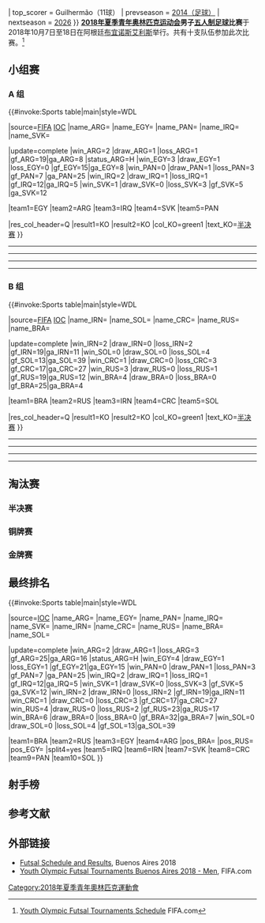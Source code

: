 {{Infobox international football competition
| tourney_name = 夏季青年奥林匹克运动会男子五人制足球比赛
| year = 2018年
| other_titles = <!--Tournament name in native language of hosts-->
| image = <!--Tournament logo-->
| country = 阿根廷
| dates = 2018年10月7日-18日
| num_teams = 10
| confederations = 6
| venues = 2
| cities = 2
| champion_other = {{fsu|18|BRA}}
| count = 1
| second_other = {{fsu|18|RUS}}
| third_other = {{fsu|18|EGY}}
| fourth_other = {{fsu|18|ARG}}
| matches = 24
| goals = 174
| attendance = {{#expr: <!--Group A--> 3600 + 6150 + 650 + 1200 + 6150 + 850 + 985 + 6500 + 6500 + 777 <!--Group D-->+ 0 + 0 + 1250 + 1350 + 788 + 576 + 1570 + 6100 + 6410 + 0 <!--Semi-finals-->+ 6500 + 6500 <!--Bronze medal match-->+ 4800 <!--Gold medal match-->+ 3400 }}
| top_scorer = {{flagicon|BRA}} Guilhermão（11球）
| prevseason = [[2014年夏季青年奧林匹克運動會男子足球比賽|2014（足球）]]
| nextseason = [[2026年夏季青年奧林匹克運動會男子五人制足球比賽|2026]]
}}
'''[[2018年夏季青年奥林匹克运动会|2018年夏季青年奥林匹克运动会]]男子[[2018年夏季青年奥林匹克运动会五人制足球比赛|五人制足球]]比赛'''于2018年10月7日至18日在阿根廷[[布宜诺斯艾利斯|布宜诺斯艾利斯]]举行。共有十支队伍参加此次比赛。<ref>[https://resources.fifa.com/image/upload/match-schedule-4.pdf?cloudid=m4jnt3kg1zuh8fif2v02 Youth Olympic Futsal Tournaments Schedule] {{Wayback|url=https://resources.fifa.com/image/upload/match-schedule-4.pdf?cloudid=m4jnt3kg1zuh8fif2v02 |date=20201117123532 }} FIFA.com</ref>

==小组赛==
===A 组===
{{#invoke:Sports table|main|style=WDL

|source=[https://web.archive.org/web/20190329061509/https://www.fifa.com/mensyoutholympic/groups/index.html FIFA] [https://web.archive.org/web/20181019092235/https://www.buenosaires2018.com/results/resYOG2018/pdf/YOG2018/FBL/YOG2018_FBL_C76_FBLMTEAM5-------------------------.pdf IOC]
|name_ARG={{fsu|18|ARG}}
|name_EGY={{fsu|18|EGY}}
|name_PAN={{fsu|18|PAN}}
|name_IRQ={{fsu|18|IRQ}}
|name_SVK={{fsu|18|SVK}}

<!--UPDATE standings below (including date)-->
|update=complete
|win_ARG=2 |draw_ARG=1 |loss_ARG=1 |gf_ARG=19|ga_ARG=8 |status_ARG=H
|win_EGY=3 |draw_EGY=1 |loss_EGY=0 |gf_EGY=15|ga_EGY=8
|win_PAN=0 |draw_PAN=1 |loss_PAN=3 |gf_PAN=7 |ga_PAN=25
|win_IRQ=2 |draw_IRQ=1 |loss_IRQ=1 |gf_IRQ=12|ga_IRQ=5
|win_SVK=1 |draw_SVK=0 |loss_SVK=3 |gf_SVK=5 |ga_SVK=12

<!--UPDATE positions below (check tiebreakers)-->
|team1=EGY |team2=ARG |team3=IRQ |team4=SVK |team5=PAN

|res_col_header=Q
|result1=KO |result2=KO
|col_KO=green1 |text_KO=[[#淘汰赛|半决赛]]
}}
{{Football box
|date       = {{Start date|2018|10|7|df=y}}
|time       = 18:00
|team1      = {{fsu-rt|18|PAN}}
|score      = 1–1
|team2      = {{fsu|18|IRQ}}
|goals1     =
*Ogilvie {{goal|29}}
|goals2     =
*Alaa {{goal|32}}
|stadium    = [[Tecnópolis|Tecnópolis]]
|attendance = 3,600
|referee    = Ricardo Amaral（[[巴西足球协会|巴西]]）
|report     = [https://web.archive.org/web/20181106111547/https://www.buenosaires2018.com/results/resYOG2018/pdf/YOG2018/FBL/YOG2018_FBL_C73_FBLMTEAM5-------------GPA-000100--.pdf 报告]
}}
{{Football box
|date       = {{Start date|2018|10|7|df=y}}
|time       = 20:00
|team1      = {{fsu-rt|18|ARG}}
|score      = 2–2
|team2      = {{fsu|18|EGY}}
|goals1     =
*De Candia {{goal|37}}
*Hernández {{goal|39}}
|goals2     =
*Morsy {{goal|12}}
*El-Sayed {{goal|17}}
|stadium    = [[Tecnópolis|Tecnópolis]]
|attendance = 6,150
|referee    = Miguel Oliveira（[[葡萄牙足球總會|葡萄牙]]）
|report     = [https://web.archive.org/web/20181106111603/https://www.buenosaires2018.com/results/resYOG2018/pdf/YOG2018/FBL/YOG2018_FBL_C73_FBLMTEAM5-------------GPA-000200--.pdf 报告]
}}
----
{{Football box
|date       = {{Start date|2018|10|8|df=y}}
|time       = 20:00
|team1      = {{fsu-rt|18|IRQ}}
|score      = 5–0
|team2      = {{fsu|18|SVK}}
|goals1     =
*Abdulrahman {{goal|23||30}}
*Kadhim {{goal|25||28}}
*Sabri {{goal|35}}
|goals2     =
|stadium    = [[Tecnópolis|Tecnópolis]]
|attendance = 650
|referee    = Nikola Jelić（[[克羅地亞足球總會|克罗地亚]]）
|report     = [https://web.archive.org/web/20181106111610/https://www.buenosaires2018.com/results/resYOG2018/pdf/YOG2018/FBL/YOG2018_FBL_C73_FBLMTEAM5-------------GPA-000300--.pdf 报告]
}}
{{Football box
|date       = {{Start date|2018|10|9|df=y}}
|time       = 20:00
|team1      = {{fsu-rt|18|EGY}}
|score      = 8–3
|team2      = {{fsu|18|PAN}}
|goals1     =
*El-Sayed {{goal|5||16||27}}
*Talaat {{goal|15}}
*Mohsen {{goal|25||32}}
*Morsy {{goal|28}}
*Abdelmagid {{goal|38}}
|goals2     =
*Arévalo {{goal|20||21}}
*Victoria {{goal|35}}
|stadium    = [[Tecnópolis|Tecnópolis]]
|attendance = 1,200
|referee    = Hussain Al-Bahhar（[[巴林足球協會|巴林]]）
|report     = [https://web.archive.org/web/20181106111617/https://www.buenosaires2018.com/results/resYOG2018/pdf/YOG2018/FBL/YOG2018_FBL_C73_FBLMTEAM5-------------GPA-000400--.pdf 报告]
}}
----
{{Football box
|date       = {{Start date|2018|10|10|df=y}}
|time       = 18:00
|team1      = {{fsu-rt|18|SVK}}
|score      = 0–4
|team2      = {{fsu|18|ARG}}
|goals1     =
|goals2     =
*De Candia {{goal|2}}
*Ramírez {{goal|10}}
*Urriza {{goal|19}}
*Rufino {{goal|23}}
|stadium    = [[Tecnópolis|Tecnópolis]]
|attendance = 6,150
|referee    = 李柏甫（[[中华民国足球协会|中华台北]]）
|report     = [https://web.archive.org/web/20181106111629/https://www.buenosaires2018.com/results/resYOG2018/pdf/YOG2018/FBL/YOG2018_FBL_C73_FBLMTEAM5-------------GPA-000500--.pdf 报告]
}}
{{Football box
|date       = {{Start date|2018|10|10|df=y}}
|time       = 20:00
|team1      = {{fsu-rt|18|IRQ}}
|score      = 2–3
|team2      = {{fsu|18|EGY}}
|goals1     =
*Faeq {{goal|21}}
*Sabri {{goal|32}}
|goals2     =
*El-Sayed {{goal|7}}
*Mohsen {{goal|10||33}}
|stadium    = [[Tecnópolis|Tecnópolis]]
|attendance = 850
|referee    = Diego Molina（[[哥斯達黎加足球協會|哥斯达黎加]]）
|report     = [https://web.archive.org/web/20181106111513/https://www.buenosaires2018.com/results/resYOG2018/pdf/YOG2018/FBL/YOG2018_FBL_C73_FBLMTEAM5-------------GPA-000600--.pdf 报告]
}}
----
{{Football box
|date       = {{Start date|2018|10|11|df=y}}
|time       = 20:00
|team1      = {{fsu-rt|18|SVK}}
|score      = 4–1
|team2      = {{fsu|18|PAN}}
|goals1     =
*Koricina {{goal|4||33}}
*Bačo {{goal|12||16}}
|goals2     =
*Ogilvie {{goal|22}}
|stadium    = [[Tecnópolis|Tecnópolis]]
|attendance = 985
|referee    = Valeria Palma（[[智利足球协会|智利]]）
|report     = [https://web.archive.org/web/20181106111645/https://www.buenosaires2018.com/results/resYOG2018/pdf/YOG2018/FBL/YOG2018_FBL_C73_FBLMTEAM5-------------GPA-000700--.pdf 报告]
}}
{{Football box
|date       = {{Start date|2018|10|12|df=y}}
|time       = 20:00
|team1      = {{fsu-rt|18|ARG}}
|score      = 1–4
|team2      = {{fsu|18|IRQ}}
|goals1     =
*Rufino {{goal|21}}
|goals2     =
*Sabeeh {{goal|26}}
*Sabri {{goal|30}}
*Ismael {{goal|37}}
*Kadhim {{goal|37}}
|stadium    = [[Tecnópolis|Tecnópolis]]
|attendance = 6,500
|referee    = Nikola Jelić（[[克羅地亞足球總會|克罗地亚]]）
|report     = [https://web.archive.org/web/20181106111656/https://www.buenosaires2018.com/results/resYOG2018/pdf/YOG2018/FBL/YOG2018_FBL_C73_FBLMTEAM5-------------GPA-000800--.pdf 报告]
}}
----
{{Football box
|date       = {{Start date|2018|10|13|df=y}}
|time       = 20:00
|team1      = {{fsu-rt|18|PAN}}
|score      = 2–12
|team2      = {{fsu|18|ARG}}
|goals1     =
*Ogilvie {{goal|4}}
*Agrazal {{goal|19}}
|goals2     =
*Gassman {{goal|5||10||13||19||23||25}}
*Rufino {{goal|11}}
*Ramírez {{goal|16||26}}
*Raggiati {{goal|34}}
*Hernández {{goal|36}}
*De Candia {{goal|40|pen.}}
|stadium    = [[Tecnópolis|Tecnópolis]]
|attendance = 6,500
|referee    = Khalid Hnich（[[摩洛哥皇家足球協會|摩洛哥]]）
|report     = [https://web.archive.org/web/20181019092501/https://www.buenosaires2018.com/results/resYOG2018/pdf/YOG2018/FBL/YOG2018_FBL_C73_FBLMTEAM5-------------GPA-000900--.pdf 报告]
}}
{{Football box
|date       = {{Start date|2018|10|13|df=y}}
|time       = 20:00
|team1      = {{fsu-rt|18|EGY}}
|score      = 2–1
|team2      = {{fsu|18|SVK}}
|goals1     =
*El-Sayed {{goal|14}}
*Morsy {{goal|24}}
|goals2     =
*Šlehofer {{goal|38}}
|stadium    = [[CeNARD|CeNARD]]
|attendance = 777
|referee    = Gelareh Nazemi（[[伊朗足球協會|伊朗]]）
|report     = [https://web.archive.org/web/20181106111723/https://www.buenosaires2018.com/results/resYOG2018/pdf/YOG2018/FBL/YOG2018_FBL_C73_FBLMTEAM5-------------GPA-001000--.pdf 报告]
}}

===B 组===
{{#invoke:Sports table|main|style=WDL

|source=[https://web.archive.org/web/20190329061509/https://www.fifa.com/mensyoutholympic/groups/index.html FIFA] [https://web.archive.org/web/20181019092235/https://www.buenosaires2018.com/results/resYOG2018/pdf/YOG2018/FBL/YOG2018_FBL_C76_FBLMTEAM5-------------------------.pdf IOC]
|name_IRN={{fsu|18|IRN}}
|name_SOL={{fsu|18|SOL}}
|name_CRC={{fsu|18|CRC}}
|name_RUS={{fsu|18|RUS}}
|name_BRA={{fsu|18|BRA}}

<!--UPDATE standings below (including date)-->
|update=complete
|win_IRN=2 |draw_IRN=0 |loss_IRN=2 |gf_IRN=19|ga_IRN=11
|win_SOL=0 |draw_SOL=0 |loss_SOL=4 |gf_SOL=13|ga_SOL=39
|win_CRC=1 |draw_CRC=0 |loss_CRC=3 |gf_CRC=17|ga_CRC=27
|win_RUS=3 |draw_RUS=0 |loss_RUS=1 |gf_RUS=19|ga_RUS=12
|win_BRA=4 |draw_BRA=0 |loss_BRA=0 |gf_BRA=25|ga_BRA=4

<!--UPDATE positions below (check tiebreakers)-->
|team1=BRA |team2=RUS |team3=IRN |team4=CRC |team5=SOL

|res_col_header=Q
|result1=KO |result2=KO
|col_KO=green1 |text_KO=[[#淘汰赛|半决赛]]
}}
{{Football box
|date       = {{Start date|2018|10|7|df=y}}
|time       = 18:00
|team1      = {{fsu-rt|18|CRC}}
|score      = 1–6
|team2      = {{fsu|18|RUS}}
|goals1     =
*Corrales {{goal|27}}
|goals2     =
*Sysoliatin {{goal|2}}
*Karpiuk {{goal|5||15}}
*Fedorov {{goal|10||31}}
*Subbotin {{goal|33}}
|stadium    = [[CeNARD|CeNARD]]
|attendance = 0
|referee    = David Urdánoz（[[西班牙皇家足球協會|西班牙]]）
|report     = [https://web.archive.org/web/20181008095456/https://www.buenosaires2018.com/results/resYOG2018/pdf/YOG2018/FBL/YOG2018_FBL_C73_FBLMTEAM5-------------GPB-000100--.pdf 报告]
}}
{{Football box
|date       = {{Start date|2018|10|7|df=y}}
|time       = 20:00
|team1      = {{fsu-rt|18|IRN}}
|score      = 9–2
|team2      = {{fsu|18|SOL}}
|goals1     =
*Alizadeh {{goal|6||12||22}}
*Ghanbari {{goal|11}}
*Tamizi {{goal|18||37}}
*Esmaeili {{goal|35||36}}
*Sarbaz {{goal|38}}
|goals2     =
*Le'ai {{goal|23||39}}
|stadium    = [[CeNARD|CeNARD]]
|attendance = 0
|referee    = José Barrera（[[薩爾瓦多足球協會|薩爾瓦多]]）
|report     = [https://web.archive.org/web/20181106111746/https://www.buenosaires2018.com/results/resYOG2018/pdf/YOG2018/FBL/YOG2018_FBL_C73_FBLMTEAM5-------------GPB-000200--.pdf 报告]
}}
----
{{Football box
|date       = {{Start date|2018|10|8|df=y}}
|time       = 18:00
|team1      = {{fsu-rt|18|RUS}}
|score      = 1–6
|team2      = {{fsu|18|BRA}}
|goals1     =
*Fedorov {{goal|37}}
|goals2     =
*Neguinho {{goal|13||39}}
*Breno {{goal|21}}
*Wesley {{goal|23}}
*Yuri {{goal|24|pen.}}
*Guilhermão {{goal|39}}
|stadium    = [[Tecnópolis|Tecnópolis]]
|attendance = 1,250
|referee    = Mohamed Hassan（[[埃及足球協會|埃及]]）
|report     = [https://web.archive.org/web/20181009053401/https://www.buenosaires2018.com/results/resYOG2018/pdf/YOG2018/FBL/YOG2018_FBL_C73_FBLMTEAM5-------------GPB-000300--.pdf 报告]
}}
{{Football box
|date       = {{Start date|2018|10|9|df=y}}
|time       = 18:00
|team1      = {{fsu-rt|18|SOL}}
|score      = 6–11
|team2      = {{fsu|18|CRC}}
|goals1     =
*Kofana {{goal|4||15}}
*Mana {{goal|19}}
*Le'ai {{goal|20}}
*Rukumana {{goal|39}}
*Chavarria {{goal|39|o.g.}}
|goals2     =
*Carvajal {{goal|1}}
*León {{goal|7||21||22||25}}
*Chavarria {{goal|8}}
*Madriz {{goal|11}}
*Vado {{goal|16}}
*Corrales {{goal|18||26}}
*Baez {{goal|37}}
|stadium    = [[Tecnópolis|Tecnópolis]]
|attendance = 1,350
|referee    = Lance Vanhaitsma（[[美國足球協會|美国]]）
|report     = [https://web.archive.org/web/20181106111806/https://www.buenosaires2018.com/results/resYOG2018/pdf/YOG2018/FBL/YOG2018_FBL_C73_FBLMTEAM5-------------GPB-000400--.pdf 报告]
}}
----
{{Football box
|date       = {{Start date|2018|10|10|df=y}}
|time       = 18:00
|team1      = {{fsu-rt|18|BRA}}
|score      = 4–0
|team2      = {{fsu|18|IRN}}
|goals1     =
*Guilhermão {{goal|1||16}}
*Neguinho {{goal|29}}
*Moura {{goal|38}}
|goals2     =
|stadium    = [[CeNARD|CeNARD]]
|attendance = 788
|referee    = Miguel Oliveira（[[葡萄牙足球總會|葡萄牙]]）
|report     = [https://web.archive.org/web/20181106111815/https://www.buenosaires2018.com/results/resYOG2018/pdf/YOG2018/FBL/YOG2018_FBL_C73_FBLMTEAM5-------------GPB-000500--.pdf 报告]
}}
{{Football box
|date       = {{Start date|2018|10|10|df=y}}
|time       = 20:00
|team1      = {{fsu-rt|18|RUS}}
|score      = 10–4
|team2      = {{fsu|18|SOL}}
|goals1     =
*Karpiuk {{goal|1||12||13}}
*Sysoliatin {{goal|10}}
*Okulov {{goal|12||39}}
*Karpov {{goal|14}}
*Fedorov {{goal|19}}
*Gereikhanov {{goal|28}}
*Samusenko {{goal|34}}
|goals2     =
*Le'ai {{goal|18||22||29||38}}
|stadium    = [[CeNARD|CeNARD]]
|attendance = 576
|referee    = Chiara Perona（[[意大利足球總會|意大利]]）
|report     = [https://web.archive.org/web/20181013144244/https://www.buenosaires2018.com/results/resYOG2018/pdf/YOG2018/FBL/YOG2018_FBL_C73_FBLMTEAM5-------------GPB-000600--.pdf 报告]
}}
----
{{Football box
|date       = {{Start date|2018|10|11|df=y}}
|time       = 18:00
|team1      = {{fsu-rt|18|BRA}}
|score      = 6–2
|team2      = {{fsu|18|CRC}}
|goals1     =
*Guilhermão {{goal|3||4||39}}
*Wesley {{goal|19||27}}
*Vitão {{goal|24}}
|goals2     =
*Carvajal {{goal|23}}
*León {{goal|39}}
|stadium    = [[Tecnópolis|Tecnópolis]]
|attendance = 1,570
|referee    = Ovidiu Curta（[[羅馬尼亞足球總會|罗马尼亚]]）
|report     = [https://web.archive.org/web/20181106111830/https://www.buenosaires2018.com/results/resYOG2018/pdf/YOG2018/FBL/YOG2018_FBL_C73_FBLMTEAM5-------------GPB-000700--.pdf 报告]
}}
{{Football box
|date       = {{Start date|2018|10|12|df=y}}
|time       = 18:00
|team1      = {{fsu-rt|18|IRN}}
|score      = 1–2
|team2      = {{fsu|18|RUS}}
|goals1     =
*Alizadeh {{goal|31}}
|goals2     =
*Karpiuk {{goal|32|pen.}}
*Fedorov {{goal|38}}
|stadium    = [[Tecnópolis|Tecnópolis]]
|attendance = 6,100
|referee    = 小林裕之（[[日本足球协会|日本]]）
|report     = [https://web.archive.org/web/20181013143528/https://www.buenosaires2018.com/results/resYOG2018/pdf/YOG2018/FBL/YOG2018_FBL_C73_FBLMTEAM5-------------GPB-000800--.pdf 报告]
}}
----
{{Football box
|date       = {{Start date|2018|10|13|df=y}}
|time       = 18:00
|team1      = {{fsu-rt|18|CRC}}
|score      = 3–9
|team2      = {{fsu|18|IRN}}
|goals1     =
*Corrales {{goal|1||3}}
*Mora {{goal|6}}
|goals2     =
*Tamizi {{goal|5}}
*Adelipour {{goal|14}}
*Alizadeh {{goal|15}}
*Mehdikhani {{goal|16}}
*Aghapour {{goal|17|pen.|35}}
*Esmaeili {{goal|19|pen.|21}}
*Ghanbari {{goal|27|pen.}}
|stadium    = [[Tecnópolis|Tecnópolis]]
|attendance = 6,410
|referee    = Ovidiu Curta（[[羅馬尼亞足球總會|罗马尼亚]]）
|report     = [https://web.archive.org/web/20181106111839/https://www.buenosaires2018.com/results/resYOG2018/pdf/YOG2018/FBL/YOG2018_FBL_C73_FBLMTEAM5-------------GPB-000900--.pdf 报告]
}}
{{Football box
|date       = {{Start date|2018|10|13|df=y}}
|time       = 18:00
|team1      = {{fsu-rt|18|SOL}}
|score      = 1–9
|team2      = {{fsu|18|BRA}}
|goals1     =
*Mana {{goal|26}}
|goals2     =
*Guilhermão {{goal|1||10||21||24}}
*Vitão {{goal|5}}
*Cromwell {{goal|10|o.g.}}
*Breno {{goal|11}}
*Wesley {{goal|38||38}}
|stadium    = [[CeNARD|CeNARD]]
|attendance = 0
|referee    = Chiara Perona（[[意大利足球總會|意大利]]）
|report     = [https://web.archive.org/web/20181019092443/https://www.buenosaires2018.com/results/resYOG2018/pdf/YOG2018/FBL/YOG2018_FBL_C73_FBLMTEAM5-------------GPB-001000--.pdf 报告]
}}

==淘汰赛==
{{Round4
|style=white-space:nowrap|3rdplace=yes|bold_winner=high|widescore=yes|team-width=200
|RD1=[[#半决赛|半决赛]]
|RD2=[[#金牌赛|金牌赛]]
|RD3=[[#铜牌赛|铜牌赛]]
<!--Date-Place|Team 1|Score 1|Team 2|Score 2-->
<!--Semi-finals-->
|10月15日 – [[Tecnópolis|Tecnópolis]]|{{fswu|18|BRA}}|3|{{fswu|18|ARG}}|2
|10月15日 – [[Tecnópolis|Tecnópolis]]|{{fswu|18|EGY}}|1|{{fswu|18|RUS}}|3
<!--Final-->
|10月18日 – [[Tecnópolis|Tecnópolis]]|{{fsu|18|BRA}}|4|{{fsu|18|RUS}}|1
<!--3rd Place-->
|10月18日 – [[Tecnópolis|Tecnópolis]]|{{fsu|18|ARG}}|4|{{fsu|18|EGY}}|5
}}

===半决赛===
{{Football box
|date       = {{Start date|2018|10|15|df=y}}
|time       = 18:00
|team1      = {{fsu-rt|18|EGY}}
|score      = 1–3
|team2      = {{fsu|18|RUS}}
|goals1     =
*El-Sayed {{goal|10}}
|goals2     =
*Cherniavskii {{goal|3}}
*Okulov {{goal|4}}
*Karpiuk {{goal|20}}
|stadium    = [[Tecnópolis|Tecnópolis]]
|attendance = 6,500
|referee    = Khalid Hnich（[[摩洛哥足球协会|摩洛哥]]）
|report     = [https://web.archive.org/web/20181016164857/https://www.buenosaires2018.com/results/resYOG2018/pdf/YOG2018/FBL/YOG2018_FBL_C73_FBLMTEAM5-------------SFNL000200--.pdf 报告]
}}
{{Football box
|date       = {{Start date|2018|10|15|df=y}}
|time       = 20:00
|team1      = {{fsu-rt|18|BRA}}
|score      = 3–2
|team2      = {{fsu|18|ARG}}
|goals1     =
*Guilhermão {{goal|1}}
*Neguinho {{goal|11}}
*Breno {{goal|28}}
|goals2     =
*Raggiati {{goal|19|pen.}}
*Rufino {{goal|21}}
|stadium    = [[Tecnópolis|Tecnópolis]]
|attendance = 6,500
|referee    = Nikola Jelić（[[克羅地亞足球總會|克罗地亚]]）
|report     = [https://web.archive.org/web/20181016164949/https://www.buenosaires2018.com/results/resYOG2018/pdf/YOG2018/FBL/YOG2018_FBL_C73_FBLMTEAM5-------------SFNL000100--.pdf 报告]
}}

===铜牌赛===
{{Football box
|date       = {{Start date|2018|10|18|df=y}}
|time       = 10:30
|team1      = {{fsu-rt|18|ARG}}
|score      = 4–5
|team2      = {{fsu|18|EGY}}
|goals1     = 
*Ramírez {{goal|1||10}}
*Raggiati {{goal|4}}
*De Candia {{goal|40}}
|goals2     =
*Talaat {{goal|16||21||31||39}}
*Ahmed {{goal|20}}
|stadium    = [[Tecnópolis|Tecnópolis]]
|attendance = 4,800
|referee    = David Urdánoz（[[西班牙皇家足球協會|西班牙]]）
|report     = [https://web.archive.org/web/20181019092151/https://www.buenosaires2018.com/results/resYOG2018/pdf/YOG2018/FBL/YOG2018_FBL_C73_FBLMTEAM5-------------FNL-000200--.pdf 报告]
}}

===金牌赛===
{{Football box
|date       = {{Start date|2018|10|18|df=y}}
|time       = 13:00
|team1      = {{fsu-rt|18|BRA}}
|score      = 4–1
|team2      = {{fsu|18|RUS}}
|goals1     =
*Karpiuk {{goal|1|o.g.}}
*Breno {{goal|20}}
*Moura {{goal|28}}
*Françoar {{goal|39}}
|goals2     =
*Samusenko {{goal|38}}
|stadium    = [[Tecnópolis|Tecnópolis]]
|attendance = 3,400
|referee    = Mohamed Hassan（[[埃及足球協會|埃及]]）
|report     = [https://web.archive.org/web/20181019054029/https://www.buenosaires2018.com/results/resYOG2018/pdf/YOG2018/FBL/YOG2018_FBL_C73_FBLMTEAM5-------------FNL-000100--.pdf 报告]
}}

==最终排名==
{{#invoke:Sports table|main|style=WDL

|source=[https://web.archive.org/web/20181019092235/https://www.buenosaires2018.com/results/resYOG2018/pdf/YOG2018/FBL/YOG2018_FBL_C76_FBLMTEAM5-------------------------.pdf IOC]
|name_ARG={{fsu|18|ARG}}
|name_EGY={{fsu|18|EGY}}
|name_PAN={{fsu|18|PAN}}
|name_IRQ={{fsu|18|IRQ}}
|name_SVK={{fsu|18|SVK}}
|name_IRN={{fsu|18|IRN}}
|name_CRC={{fsu|18|CRC}}
|name_RUS={{fsu|18|RUS}}
|name_BRA={{fsu|18|BRA}}
|name_SOL={{fsu|18|SOL}}

<!--UPDATE standings below (including date)-->
|update=complete
|win_ARG=2 |draw_ARG=1 |loss_ARG=3 |gf_ARG=25|ga_ARG=16 |status_ARG=H
|win_EGY=4 |draw_EGY=1 |loss_EGY=1 |gf_EGY=21|ga_EGY=15
|win_PAN=0 |draw_PAN=1 |loss_PAN=3 |gf_PAN=7 |ga_PAN=25
|win_IRQ=2 |draw_IRQ=1 |loss_IRQ=1 |gf_IRQ=12|ga_IRQ=5
|win_SVK=1 |draw_SVK=0 |loss_SVK=3 |gf_SVK=5 |ga_SVK=12
|win_IRN=2 |draw_IRN=0 |loss_IRN=2 |gf_IRN=19|ga_IRN=11
|win_CRC=1 |draw_CRC=0 |loss_CRC=3 |gf_CRC=17|ga_CRC=27
|win_RUS=4 |draw_RUS=0 |loss_RUS=2 |gf_RUS=23|ga_RUS=17
|win_BRA=6 |draw_BRA=0 |loss_BRA=0 |gf_BRA=32|ga_BRA=7
|win_SOL=0 |draw_SOL=0 |loss_SOL=4 |gf_SOL=13|ga_SOL=39

<!--UPDATE positions below (check tiebreakers)-->
|team1=BRA |team2=RUS |team3=EGY |team4=ARG
|pos_BRA={{Gold1}} |pos_RUS={{Silver2}} |pos_EGY={{Bronze3}}
|split4=yes
|team5=IRQ |team6=IRN |team7=SVK |team8=CRC |team9=PAN |team10=SOL
}}

==射手榜==
{{Goalscorers|goals=174 |matches=24

|11 goals=
*{{flagicon|BRA}} Guilhermão

|7 goals=
*{{flagicon|EGY}} Belal El-Sayed
*{{flagicon|RUS}} Danil Karpiuk
*{{flagicon|SOL}} Raphael Le'ai

|6 goals=
*{{flagicon|ARG}} Facundo Gassman

|5 goals=
*{{flagicon|ARG}} Ezequiel Ramírez
*{{flagicon|BRA}} Wesley
*{{flagicon|CRC}} Iván Corrales
*{{flagicon|CRC}} Yosel León
*{{flagicon|EGY}} Mohamed Talaat
*{{flagicon|IRN}} Mehdi Alizadeh
*{{flagicon|RUS}} Ilia Fedorov

|4 goals=
*{{flagicon|ARG}} Alan De Candia
*{{flagicon|ARG}} Santiago Rufino
*{{flagicon|BRA}} Breno
*{{flagicon|BRA}} Neguinho
*{{flagicon|EGY}} Youssif Mohsen
*{{flagicon|IRN}} Belal Esmaeili

|3 goals=
*{{flagicon|ARG}} Agustín Raggiati
*{{flagicon|EGY}} Moamen Morsy
*{{flagicon|IRN}} Reza Tamizi
*{{flagicon|IRQ}} Salim Kadhim
*{{flagicon|IRQ}} Hussein Sabri
*{{flagicon|PAN}} Jair Ogilvie
*{{flagicon|RUS}} Maxim Okulov

|2 goals=
*{{flagicon|ARG}} Joaquín Hernández
*{{flagicon|BRA}} Moura
*{{flagicon|BRA}} Vitão
*{{flagicon|CRC}} Jafeth Carvajal
*{{flagicon|IRN}} Salar Aghapour
*{{flagicon|IRN}} Reza Ghanbari
*{{flagicon|IRQ}} Hussein Abdulrahman
*{{flagicon|PAN}} Daniel Arévalo
*{{flagicon|RUS}} Danil Samusenko
*{{flagicon|RUS}} Pavel Sysoliatin
*{{flagicon|SVK}} Sebastián Bačo
*{{flagicon|SVK}} Jozef Koricina
*{{flagicon|SOL}} Leon Kofana
*{{flagicon|SOL}} Junior Mana

|1 goal=
*{{flagicon|ARG}} Valentino Urriza
*{{flagicon|BRA}} Françoar
*{{flagicon|BRA}} Yuri
*{{flagicon|CRC}} Dilan Baez
*{{flagicon|CRC}} Josué Chavarria
*{{flagicon|CRC}} José Madriz
*{{flagicon|CRC}} Sebastián Mora
*{{flagicon|CRC}} Kevin Vado
*{{flagicon|EGY}} Moustafa Abdelmagid
*{{flagicon|EGY}} Mohamed Ahmed Ali
*{{flagicon|IRN}} Sajjad Adelipour
*{{flagicon|IRN}} Mehdi Mehdikhani
*{{flagicon|IRN}} Sajjad Sarbaz
*{{flagicon|IRQ}} Hadi Alaa
*{{flagicon|IRQ}} Mohammed Faeq
*{{flagicon|IRQ}} Mohammed Ismael
*{{flagicon|IRQ}} Ezzat Sabeeh
*{{flagicon|PAN}} Carlos Agrazal
*{{flagicon|PAN}} Joel Victoria
*{{flagicon|RUS}} Igor Cherniavskii
*{{flagicon|RUS}} Kamil Gereikhanov
*{{flagicon|RUS}} Pavel Karpov
*{{flagicon|RUS}} Denis Subbotin
*{{flagicon|SVK}} Matúš Šlehofer
*{{flagicon|SOL}} Franster Rukumana

|1 own goal=
*{{flagicon|CRC}} Josué Chavarria{{small|（对阵所罗门群岛）}}
*{{flagicon|RUS}} Danil Karpiuk{{small|（对阵巴西）}}
*{{flagicon|SOL}} Ronado Cromwell{{small|（对阵巴西）}}
}}

==参考文献==
{{Reflist}}

==外部链接==
{{Commonscat|Futsal at the 2018 Summer Youth Olympics – Boys}}
*[https://www.buenosaires2018.com/results/en/futsal/daily-schedule.htm Futsal Schedule and Results]{{Wayback|url=https://www.buenosaires2018.com/results/en/futsal/daily-schedule.htm |date=20181008095939 }}, Buenos Aires 2018
*[https://www.fifa.com/mensyoutholympic/ Youth Olympic Futsal Tournaments Buenos Aires 2018 - Men]{{Wayback|url=https://www.fifa.com/mensyoutholympic/ |date=20210102162103 }}, FIFA.com

{{青年奧林匹克運動會足球比賽}}

[[Category:2018年夏季青年奧林匹克運動會|Category:2018年夏季青年奧林匹克運動會]]